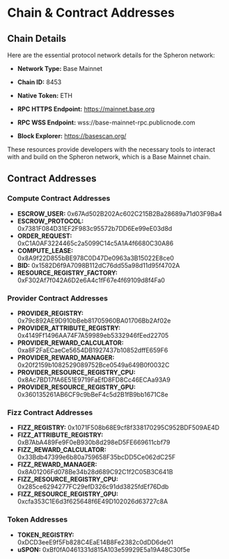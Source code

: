# Chain & Contract Addresses

## Chain Details

Here are the essential protocol network details for the Spheron network:

- **Network Type:** Base Mainnet

- **Chain ID:** 8453

- **Native Token:** ETH

- **RPC HTTPS Endpoint:** https://mainnet.base.org

- **RPC WSS Endpoint:** wss://base-mainnet-rpc.publicnode.com

- **Block Explorer:** https://basescan.org/

These resources provide developers with the necessary tools to interact with and build on the Spheron network, which is a Base Mainnet chain.


## Contract Addresses

### Compute Contract Addresses

- **ESCROW_USER:** 0x67Ad502B202Ac602C215B2Ba28689a71d03F9Ba4
- **ESCROW_PROTOCOL:** 0x7381F084D31EF2F983c95572b7DD6Ee99eE03d8d
- **ORDER_REQUEST:** 0xC1A0AF3224465c2a5099C14c5A1A4f6680C30A86
- **COMPUTE_LEASE:** 0x8A9f22D855bBE978C0D47De0963a3B15022E8ce0
- **BID:** 0x1582D6f9A7098B112dC76dd55a98d11d95f4702A
- **RESOURCE_REGISTRY_FACTORY:** 0xF302Af7f042A6D2e6A4c1fF67e4f69109d8f4Fa0


### Provider Contract Addresses

- **PROVIDER_REGISTRY:** 0x79c892AE9D910bBeb81705960BA01706Bb2Af02e
- **PROVIDER_ATTRIBUTE_REGISTRY:** 0x4149Ff1496AA74F7A59989eb5332946fEed22705
- **PROVIDER_REWARD_CALCULATOR:** 0xa8F2FaECaeCe5654DB1927437b10852dffE659F6
- **PROVIDER_REWARD_MANAGER:** 0x20f2159b1082529089752Bce0549a649B0f0032C
- **PROVIDER_RESOURCE_REGISTRY_CPU:** 0x8Ac7BD17fA6E51E9719FaEfD8FD8Cc46ECAa93A9
- **PROVIDER_RESOURCE_REGISTRY_GPU:** 0x360135261AB6CF9c9bBeF4c5d2B1fB9bb1671C8e

### Fizz Contract Addresses

- **FIZZ_REGISTRY:** 0x1071F508b68E9cf8f338170295C952BDF509AE4D
- **FIZZ_ATTRIBUTE_REGISTRY:** 0xB7AbA489Fe9F0eB930b8d298eD5FE669611cbf79
- **FIZZ_REWARD_CALCULATOR:** 0x33Bdb47399e6b80a759658F35bcDD5Ce062dC25F
- **FIZZ_REWARD_MANAGER:** 0x8A01206Fd078Be34b28d689C92C1f2C05B3C641B
- **FIZZ_RESOURCE_REGISTRY_CPU:** 0x285ce6294277FC29efD326c91dd3825fdEf76Ddb
- **FIZZ_RESOURCE_REGISTRY_GPU:** 0xcfa353C1E6d3f625648f6E49D102026d63727c8A

### Token Addresses

- **TOKEN_REGISTRY:** 0xDCD3eeE9f5Fb828C4EaE14B8Fe2382c0dDD6de01
- **uSPON:** 0xBf0fA0461331d815A103e59929E5a19A48C30f5e
